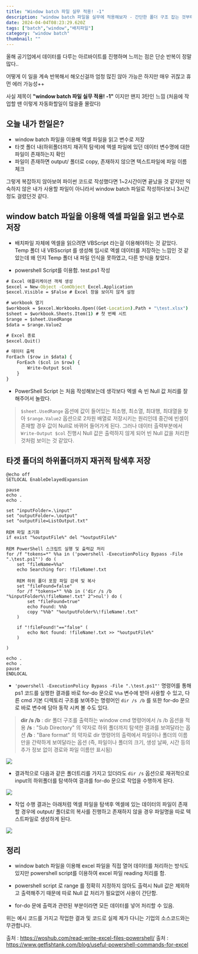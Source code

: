 ```yaml
---
title: "Window batch 파일 실무 적용! -1"
description: "window batch 파일을 실무에 적용해보자 - 간단한 폴더 구조 잡는 것부터 엑셀 파일을 읽고 파일과 매칭해 작업하는 것까지 진행했다."
date: 2024-04-04T08:23:29.620Z
tags: ["batch","window","배치파일"]
category: "window batch"
thumbnail: ""
---
```

올해 공기업에서 데이터를 다루는 아르바이트를 진행하며 느끼는 점은 단순 반복이 정말많다..

어떻게 이 일을 계속 반복해서 해오신걸까 엄청 많진 않아 가능은 하지만 매우 귀찮고 휴먼 에러 가능성++

사실 제목이 **"window batch 파일 실무 적용! -1"** 이지만 왠지 3탄인 느낌
(처음에 작업할 땐 이렇게 자동화할일이 많을줄 몰랐다)

## 오늘 내가 한일은?

- window batch 파일을 이용해 엑셀 파일을 읽고 변수로 저장
- 타겟 폴더 내(하위폴더까지 재귀적 탐색)에 엑셀 파일에 있던 데이터 변수명에 대한 파일이 존재하는지 확인
- 파일이 존재하면 output/ 폴더로 copy, 존재하지 않으면 텍스트파일에 파일 이름 체크

그렇게 복잡하지 않아보여 파이썬 코드로 작성했다면 1~2시간이면 끝났을 것 같지만 익숙하지 않은
내가 사용할 파일이 아니라서 window batch 파일로 작성하다보니 3시간정도 걸렸던것 같다.

## window batch 파일을 이용해 엑셀 파일을 읽고 변수로 저장

- 배치파일 자체에 엑셀을 읽으려면 VBScript 라는걸 이용해야하는 것 같았다. Temp 폴더 내 VBSscript 를 생성해 임시로 엑셀 데이터를 저장하는 느낌인 것 같았는데 왜 인지 Temp 폴더 내 파일 인식을 못하였고, 다른 방식을 찾았다.

- powershell Script를 이용함. test.ps1 작성
```cmd
# Excel 애플리케이션 객체 생성
$excel = New-Object -ComObject Excel.Application
$excel.Visible = $False # Excel 창을 보이지 않게 설정

# workbook 열기
$workbook = $excel.Workbooks.Open((Get-Location).Path + "\test.xlsx")
$sheet = $workbook.Sheets.Item(1) # 첫 번째 시트
$range = $sheet.UsedRange
$data = $range.Value2

# Excel 종료
$excel.Quit()

# 데이터 출력
ForEach ($row in $data) {
    ForEach ($col in $row) {
        Write-Output $col
    }
}

```
- PowerShell Script 는 처음 작성해보는데 생각보다 엑셀 속 빈 Null 값 처리를 잘해주어서 놀랐다. 
> `$sheet.UsedRange` 옵션에 값이 들어있는 최소행, 최소열, 최대행, 최대열을 찾아 `$range.Value2` 옵션으로 2차원 배열로 저장시키는 원리인데 중간에 빈셀이 존재할 경우 값이 Null로 바뀌어 들어가게 된다. 그러나 데이터 출력부분에서 `Write-Output $col` 진행시 Null 값은 출력하지 않게 되어 빈 Null 값을 처리한 것처럼 보이는 것 같았다.


## 타겟 폴더의 하위폴더까지 재귀적 탐색후 저장
```
@echo off
SETLOCAL EnableDelayedExpansion

pause
echo .
echo .

set "inputFolder=.\input"
set "outputFolder=.\output"
set "outputFile=ListOutput.txt"

REM 파일 초기화
if exist "%outputFile%" del "%outputFile%"

REM PowerShell 스크립트 실행 및 출력값 처리
for /f "tokens=*" %%a in ('powershell -ExecutionPolicy Bypass -File ".\test.ps1"') do (
    set "fileName=%%a"
    echo Searching for: !fileName!.txt
    
    REM 하위 폴더 포함 파일 검색 및 복사
    set "fileFound=false"
    for /f "tokens=*" %%b in ('dir /s /b "%inputFolder%\!fileName!.txt" 2^>nul') do (
        set "fileFound=true"
        echo Found: %%b
        copy "%%b" "%outputFolder%\!fileName!.txt"
    )
    
    if "!fileFound!"=="false" (
        echo Not found: !fileName!.txt >> "%outputFile%"
    )

)

echo .
echo .
pause
ENDLOCAL
```
- `'powershell -ExecutionPolicy Bypass -File ".\test.ps1"'` 명령어를 통해 ps1 코드를 실행한 결과를 바로 for-do 문으로 `%%a` 변수에 받아 사용할 수 있고, 다른 cmd 기본 디렉토리 구조를 보여주는 명령어인 `dir /s /b` 를 또한 for-do 문으로 바로 변수에 담아 동작 시켜 볼 수도 있다.
> **dir /s /b** : dir 폴더 구조를 출력하는 window cmd 명령어에서 /s /b 옵션을 적용
**/s** : "Sub Directory" 의 약자로 하위 폴더까지 탐색한 결과를 보여달라는 옵션
**/b** : "Bare format" 의 약자로 dir 명령어의 출력에서 파일이나 폴더의 이름만을 간략하게 보여달라는 옵션 
(즉, 파일이나 폴더의 크기, 생성 날짜, 시간 등의 추가 정보 없이 경로와 파일 이름만 표시됨)

![](/images/46f8150d-a552-4656-ab64-e012ef06f199-image.png)


- 결과적으로 다음과 같은 폴더트리를 가지고 있더라도 `dir /s` 옵션으로 재귀적으로 input의 하위폴더를 탐색하여 결과를 for-do 문으로 작업을 수행하게 된다.

![](/images/ef1e5711-e0af-440b-9a4e-01192222dbfc-image.png)

- 작업 수행 결과는 아래처럼 엑셀 파일을 탐색후 엑셀에 있는 데이터의 파일이 존재할 경우에 output/ 폴더로의 복사를 진행하고 존재하지 않을 경우 파일명을 따로 텍스트파일로 생성하게 된다.

![](/images/281184f4-e67b-4969-950a-c7fcb795eba7-image.png)


## 정리
- window batch 파일을 이용해 excel 파일을 직접 열어 데이터를 처리하는 방식도 있지만 powershell script를 이용하여 excel 파일 reading 처리를 함.
- powershell script 로 range 를 정확히 지정하지 않아도 출력시 Null 값은 제외하고 출력해주기 때문에 따로 Null 값 처리가 필요없어 사용이 간단함.

- for-do 문에 출력과 관련된 부분이라면 모든 데이터를 넣어 처리할 수 있음.


위는 예시 코드를 가지고 작업한 결과 및 코드로 실제 제가 다니는 기업의 소스코드와는 무관합니다. 


출처 : https://woshub.com/read-write-excel-files-powershell/
출처 : https://www.getfishtank.com/blog/useful-powershell-commands-for-excel
